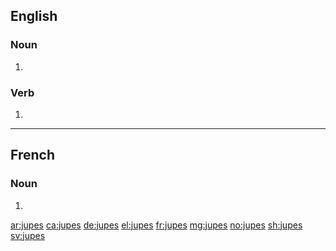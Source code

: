==English==

===Noun===
{{head|en|noun plural form}}

# {{plural of|jupe|lang=en}}

===Verb===
{{head|en|verb form}}

# {{en-third-person singular of|jupe}}

----

==French==

===Noun===
{{head|fr|noun plural form|g=f}}

# {{plural of|jupe|lang=fr}}

[[ar:jupes]]
[[ca:jupes]]
[[de:jupes]]
[[el:jupes]]
[[fr:jupes]]
[[mg:jupes]]
[[no:jupes]]
[[sh:jupes]]
[[sv:jupes]]